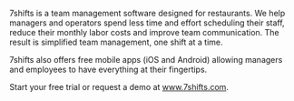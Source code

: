 7shifts is a team management software designed for restaurants. We help managers and operators spend less time and effort scheduling their staff, reduce their monthly labor costs and improve team communication. The result is simplified team management, one shift at a time.

7shifts also offers free mobile apps (iOS and Android) allowing managers and employees to have everything at their fingertips.

Start your free trial or request a demo at www.7shifts.com.